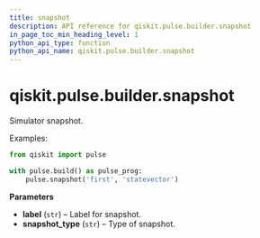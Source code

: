 ```yaml
---
title: snapshot
description: API reference for qiskit.pulse.builder.snapshot
in_page_toc_min_heading_level: 1
python_api_type: function
python_api_name: qiskit.pulse.builder.snapshot
---
```


<span id="qiskit-pulse-builder-snapshot" />

# qiskit.pulse.builder.snapshot

<Function id="qiskit.pulse.builder.snapshot" name="snapshot" isDedicatedPage={true} github="https://github.com/qiskit/qiskit/tree/stable/0.16/qiskit/pulse/builder.py" signature="snapshot(label, snapshot_type='statevector')">
  Simulator snapshot.

  Examples:

  ```python
  from qiskit import pulse

  with pulse.build() as pulse_prog:
      pulse.snapshot('first', 'statevector')
  ```

  **Parameters**

  *   **label** (`str`) – Label for snapshot.
  *   **snapshot\_type** (`str`) – Type of snapshot.
</Function>

